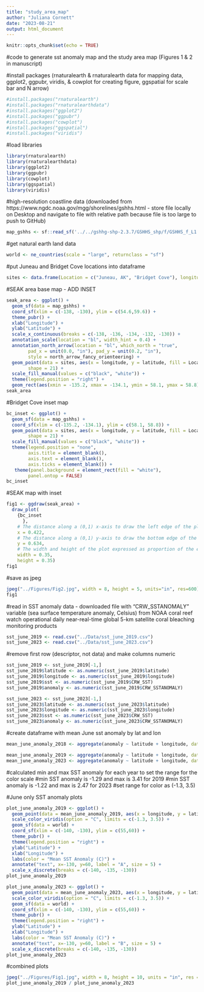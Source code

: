 ```yaml
---
title: "study_area_map"
author: "Juliana Cornett"
date: "2023-08-21"
output: html_document
---
```


```r
knitr::opts_chunk$set(echo = TRUE)
```

#code to generate sst anomaly map and the study area map (Figures 1 & 2 in manuscript)

#install packages (rnaturalearth & rnaturalearth data for mapping data, ggplot2, ggpubr, viridis, & cowplot for creating figure, ggspatial for scale bar and N arrow)

```r
#install.packages("rnaturalearth")
#install.packages("rnaturalearthdata")
#install.packages("ggplot2")
#install.packages("ggpubr")
#install.packages("cowplot")
#install.packages("ggspatial")
#install.packages("viridis")
```

#load libraries 

```r
library(rnaturalearth)
library(rnaturalearthdata)
library(ggplot2)
library(ggpubr)
library(cowplot)
library(ggspatial)
library(viridis)
```

#high-resolution coastline data (downloaded from https://www.ngdc.noaa.gov/mgg/shorelines/gshhs.html - store file locally on Desktop and navigate to file with relative path because file is too large to push to GitHub)

```r
map_gshhs <- sf::read_sf('../../gshhg-shp-2.3.7/GSHHS_shp/f/GSHHS_f_L1.shp') 
```

#get natural earth land data

```r
world <- ne_countries(scale = "large", returnclass = "sf")
```

#put Juneau and Bridget Cove locations into dataframe

```r
sites <- data.frame(Location = c("Juneau, AK", "Bridget Cove"), longitude = c(-134.4201, -134.9488), latitude = c(58.3005, 58.6338))
```

#SEAK area base map - ADD INSET

```r
seak_area <- ggplot() +
  geom_sf(data = map_gshhs) + 
  coord_sf(xlim = c(-138, -130), ylim = c(54.6,59.6)) + 
  theme_pubr() +
  xlab("Longitude") +
  ylab("Latitude") +
  scale_x_continuous(breaks = c(-138, -136, -134, -132, -130)) +
  annotation_scale(location = "bl", width_hint = 0.4) +
  annotation_north_arrow(location = "bl", which_north = "true", 
        pad_x = unit(0.0, "in"), pad_y = unit(0.2, "in"),
        style = north_arrow_fancy_orienteering) + 
  geom_point(data = sites, aes(x = longitude, y = latitude, fill = Location), size = 5, 
        shape = 21) +
  scale_fill_manual(values = c("black", "white")) +
  theme(legend.position = "right") + 
  geom_rect(aes(xmin = -135.2, xmax = -134.1, ymin = 58.1, ymax = 58.8), fill = "transparent", color = "black") 
seak_area
```

#Bridget Cove inset map 

```r
bc_inset <- ggplot() +
  geom_sf(data = map_gshhs) + 
  coord_sf(xlim = c(-135.2, -134.1), ylim = c(58.1, 58.8)) + 
  geom_point(data = sites, aes(x = longitude, y = latitude, fill = Location), size = 5, 
        shape = 21) +
  scale_fill_manual(values = c("black", "white")) +
  theme(legend.position = "none",
        axis.title = element_blank(),
        axis.text = element_blank(),
        axis.ticks = element_blank()) +
   theme(panel.background = element_rect(fill = "white"),
        panel.ontop = FALSE)
bc_inset
```

#SEAK map with inset

```r
fig1 <- ggdraw(seak_area) +
  draw_plot(
    {bc_inset
      },
    # The distance along a (0,1) x-axis to draw the left edge of the plot
    x = 0.422, 
    # The distance along a (0,1) y-axis to draw the bottom edge of the plot
    y = 0.634,
    # The width and height of the plot expressed as proportion of the entire ggdraw object
    width = 0.35, 
    height = 0.35) 
fig1
```

#save as jpeg

```r
jpeg("../Figures/Fig2.jpg", width = 8, height = 5, units="in", res=600)
fig1
```

#read in SST anomaly data - downloaded file with "CRW_SSTANOMALY" variable (sea surface temperature anomaly, Celsius) from NOAA coral reef watch operational daily near-real-time global 5-km satellite coral bleaching monitoring products

```r
sst_june_2019 <- read.csv("../Data/sst_june_2019.csv")
sst_june_2023 <- read.csv("../Data/sst_june_2023.csv")
```

#remove first row (descriptor, not data) and make columns numeric

```r
sst_june_2019 <- sst_june_2019[-1,]
sst_june_2019$latitude <- as.numeric(sst_june_2019$latitude)
sst_june_2019$longitude <- as.numeric(sst_june_2019$longitude)
sst_june_2019$sst <- as.numeric(sst_june_2019$CRW_SST)
sst_june_2019$anomaly <- as.numeric(sst_june_2019$CRW_SSTANOMALY)
```

```r
sst_june_2023 <- sst_june_2023[-1,]
sst_june_2023$latitude <- as.numeric(sst_june_2023$latitude)
sst_june_2023$longitude <- as.numeric(sst_june_2023$longitude)
sst_june_2023$sst <- as.numeric(sst_june_2023$CRW_SST)
sst_june_2023$anomaly <- as.numeric(sst_june_2023$CRW_SSTANOMALY)
```

#create dataframe with mean June sst anomaly by lat and lon
```r
mean_june_anomaly_2018 <- aggregate(anomaly ~ latitude + longitude, data = sst_june_2018, FUN = mean, ra.rm = TRUE)
```

```r
mean_june_anomaly_2019 <- aggregate(anomaly ~ latitude + longitude, data = sst_june_2019, FUN = mean, na.rm = TRUE)
mean_june_anomaly_2023 <- aggregate(anomaly ~ latitude + longitude, data = sst_june_2023, FUN = mean, na.rm = TRUE)
```

#calculated min and max SST anomaly for each year to set the range for the color scale
#min SST anomaly is -1.29 and max is 3.41 for 2019
#min SST anomaly is -1.22 and max is 2.47 for 2023
#set range for color as (-1.3, 3.5)

#June only SST anomaly plots

```r
plot_june_anomaly_2019 <- ggplot() +
  geom_point(data = mean_june_anomaly_2019, aes(x = longitude, y = latitude, color = anomaly)) +
  scale_color_viridis(option = "C", limits = c(-1.3, 3.5)) +
  geom_sf(data = world) +
  coord_sf(xlim = c(-140, -130), ylim = c(55,60)) + 
  theme_pubr() +
  theme(legend.position = "right") + 
  ylab("Latitude") +
  xlab("Longitude") +
  labs(color = "Mean SST Anomaly (C)") +
  annotate("text", x=-130, y=60, label = "A", size = 5) +
  scale_x_discrete(breaks = c(-140, -135, -130))
plot_june_anomaly_2019
```

```r
plot_june_anomaly_2023 <- ggplot() +
  geom_point(data = mean_june_anomaly_2023, aes(x = longitude, y = latitude, color = anomaly)) +
  scale_color_viridis(option = "C", limits = c(-1.3, 3.5)) +
  geom_sf(data = world) +
  coord_sf(xlim = c(-140, -130), ylim = c(55,60)) + 
  theme_pubr() +
  theme(legend.position = "right") + 
  ylab("Latitude") +
  xlab("Longitude") +
  labs(color = "Mean SST Anomaly (C)") +
  annotate("text", x=-130, y=60, label = "B", size = 5) +
  scale_x_discrete(breaks = c(-140, -135, -130))
plot_june_anomaly_2023
```

#combined plots

```r
jpeg("../Figures/Fig1.jpg", width = 8, height = 10, units = "in", res = 600)
plot_june_anomaly_2019 / plot_june_anomaly_2023
```
